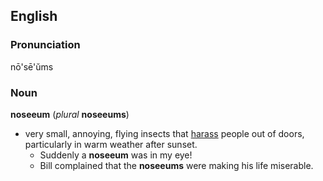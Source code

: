 == English ==
=== Pronunciation ===
nō'sē'ŭms

=== Noun ===
'''noseeum''' (''plural'' '''noseeums''')
* very small, annoying, flying insects that [[harass]] people out of doors, particularly in warm weather after sunset.
** Suddenly a '''noseeum''' was in my eye!
** Bill complained that the '''noseeums''' were making his life miserable.